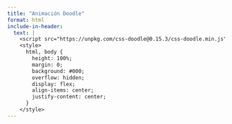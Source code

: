 ```yaml
---
title: "Animación Doodle"
format: html
include-in-header:
  text: |
    <script src="https://unpkg.com/css-doodle@0.15.3/css-doodle.min.js"></script>
    <style>
      html, body { 
        height: 100%; 
        margin: 0; 
        background: #000;
        overflow: hidden;
        display: flex;
        align-items: center;
        justify-content: center;
      }
    </style>
---
```


```{=HTML}
<css-doodle>
  <style>
    :doodle {
      @grid: 25x1 / 18vmin;
    }
    :container {
      perspective: 30vmin;
    }

    @place-cell: center;
    @size: 100%;

    border: @r(2px) solid @pd(
      #00b8a9, #f8f3d4, #f6416c, #ffde7d
    );
    @random(.1) { border-style: dashed; }
    @random(.1) { border-style: dotted; }
    @random(.1) {
      border-width: @p(3px, 4px);
      border-style: double;
    }

    border-radius: 50%;
    transform-style: preserve-3d;
    will-change: transform, opacity;
    animation: scale-up 7s linear infinite;
    animation-delay: calc(-7s / @size() * @i());

    @keyframes scale-up {
      0%, 100% {
        transform: translate3d(0, 0, 0) rotate(0);
        opacity: 0;
      }
      10% {
        opacity: 1;
      }
      95% {
        transform:
          translate3d(0, 0, 45vmin)
          rotateX(calc(@p(-1, 1) * @r(30deg, 330deg)))
          rotateY(calc(@p(-1, 1) * @r(30deg, 330deg)))
          rotateZ(calc(@p(-1, 1) * @r(30deg, 330deg)))
      }
    }
  </style>
</css-doodle>
```
